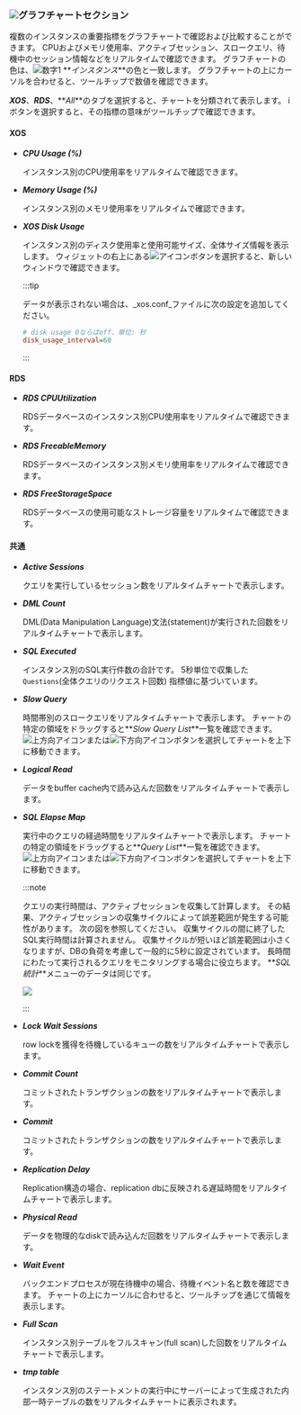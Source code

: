 ### ![](/img/number-02.png)グラフチャートセクション

複数のインスタンスの重要指標をグラフチャートで確認および比較することができます。 CPUおよびメモリ使用率、アクティブセッション、スロークエリ、待機中のセッション情報などをリアルタイムで確認できます。 グラフチャートの色は、![数字1](/img/number-01.png) **_インスタンス_**の色と一致します。 グラフチャートの上にカーソルを合わせると、ツールチップで数値を確認できます。

**_XOS_**、**_RDS_**、**_All_**のタブを選択すると、チャートを分類されて表示します。 <span class='mark'>i</span>ボタンを選択すると、その指標の意味がツールチップで確認できます。

#### XOS

-   **_CPU Usage (%)_**

    インスタンス別のCPU使用率をリアルタイムで確認できます。

-   **_Memory Usage (%)_**

    インスタンス別のメモリ使用率をリアルタイムで確認できます。

-   **_XOS Disk Usage_**

    インスタンス別のディスク使用率と使用可能サイズ、全体サイズ情報を表示します。 ウィジェットの右上にある![アイコン](/img/ico-expander.svg)ボタンを選択すると、新しいウィンドウで確認できます。

    :::tip

    データが表示されない場合は、_xos.conf_ファイルに次の設定を追加してください。

    ```ini title='xos.conf'
    # disk usage 0ならばoff、単位: 秒
    disk_usage_interval=60
    ```

    :::

#### RDS

-   **_RDS CPUUtilization_**

    RDSデータベースのインスタンス別CPU使用率をリアルタイムで確認できます。

-   **_RDS FreeableMemory_**

    RDSデータベースのインスタンス別メモリ使用率をリアルタイムで確認できます。

-   **_RDS FreeStorageSpace_**

    RDSデータベースの使用可能なストレージ容量をリアルタイムで確認できます。

#### 共通

-   **_Active Sessions_**

    クエリを実行しているセッション数をリアルタイムチャートで表示します。

<InDoc product='postgresql'>

-   **_DML Count_**

    DML(Data Manipulation Language)文法(statement)が実行された回数をリアルタイムチャートで表示します。

</InDoc>

<InDoc product='mysql'>

-   **_SQL Executed_**

    インスタンス別のSQL実行件数の合計です。 5秒単位で収集した`Questions`(全体クエリのリクエスト回数) 指標値に基づいています。

</InDoc>

-   **_Slow Query_**

    時間帯別のスロークエリをリアルタイムチャートで表示します。 チャートの特定の領域をドラッグすると**_Slow Query List_**一覧を確認できます。 ![上方向アイコン](/img/up-arrow.svg)または![下方向アイコン](/img/down-arrow.svg)ボタンを選択してチャートを上下に移動できます。

-   **_Logical Read_**

    データをbuffer cache内で読み込んだ回数をリアルタイムチャートで表示します。

-   **_SQL Elapse Map_**

    実行中のクエリの経過時間をリアルタイムチャートで表示します。 チャートの特定の領域をドラッグすると**_Query List_**一覧を確認できます。 ![上方向アイコン](/img/up-arrow.svg)または![下方向アイコン](/img/down-arrow.svg)ボタンを選択してチャートを上下に移動できます。

    :::note

    クエリの実行時間は、アクティブセッションを収集して計算します。 その結果、アクティブセッションの収集サイクルによって誤差範囲が発生する可能性があります。 次の図を参照してください。 収集サイクルの間に終了したSQL実行時間は計算されません。 収集サイクルが短いほど誤差範囲は小さくなりますが、DBの負荷を考慮して一般的に5秒に設定されています。 長時間にわたって実行されるクエリをモニタリングする場合に役立ちます。 **_SQL統計_**メニューのデータは同じです。

    ![](/img/db-sql-elapse-map-example.png)

    :::

-   **_Lock Wait Sessions_**

    row lockを獲得を待機しているキューの数をリアルタイムチャートで表示します。

<InDoc product='postgresql'>

-   **_Commit Count_**

    コミットされたトランザクションの数をリアルタイムチャートで表示します。

</InDoc>

<InDoc product='mysql'>

-   **_Commit_**

    コミットされたトランザクションの数をリアルタイムチャートで表示します。

</InDoc>

-   **_Replication Delay_**

    Replication構造の場合、replication dbに反映される遅延時間をリアルタイムチャートで表示します。

-   **_Physical Read_**

    データを物理的なdiskで読み込んだ回数をリアルタイムチャートで表示します。

<InDoc product='postgresql'>

-   **_Wait Event_**

    バックエンドプロセスが現在待機中の場合、待機イベント名と数を確認できます。 チャートの上にカーソルに合わせると、ツールチップを通じて情報を表示します。

</InDoc>

<InDoc product='mysql'>

-   **_Full Scan_**

    インスタンス別テーブルをフルスキャン(full scan)した回数をリアルタイムチャートで表示します。

-   **_tmp table_**

    インスタンス別のステートメントの実行中にサーバーによって生成された内部一時テーブルの数をリアルタイムチャートに表示されます。

</InDoc>

